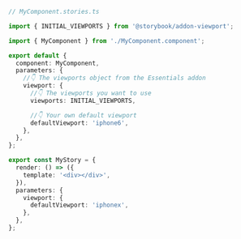 ```ts
// MyComponent.stories.ts

import { INITIAL_VIEWPORTS } from '@storybook/addon-viewport';

import { MyComponent } from './MyComponent.component';

export default {
  component: MyComponent,
  parameters: {
    //👇 The viewports object from the Essentials addon
    viewport: {
      //👇 The viewports you want to use
      viewports: INITIAL_VIEWPORTS,

      //👇 Your own default viewport
      defaultViewport: 'iphone6',
    },
  },
};

export const MyStory = {
  render: () => ({
    template: '<div></div>',
  }),
  parameters: {
    viewport: {
      defaultViewport: 'iphonex',
    },
  },
};
```
